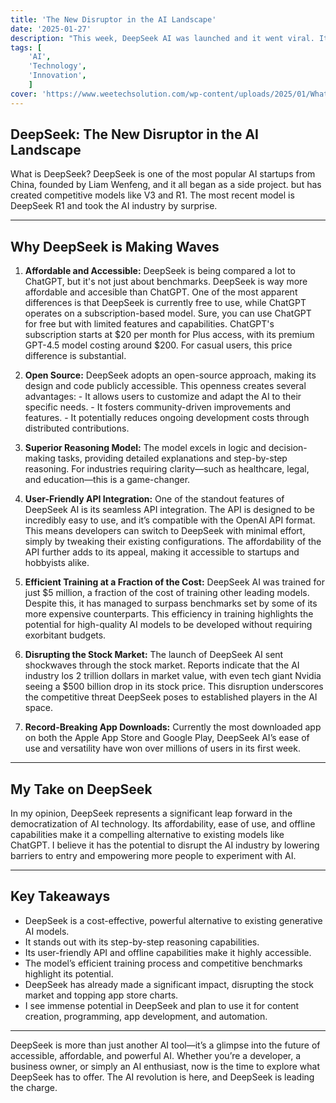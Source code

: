 ```yaml
---
title: 'The New Disruptor in the AI Landscape'
date: '2025-01-27'
description: "This week, DeepSeek AI was launched and it went viral. It is quickly becoming one of the most trending topics in tech. Here’s a quick breakdown of why it’s going viral and how it could reshape the AI landscape."
tags: [
	'AI',
	'Technology',
	'Innovation',
	]
cover: 'https://www.weetechsolution.com/wp-content/uploads/2025/01/What-is-DeepSeek-and-How-Does-It-Work.jpg'
---
```


## **DeepSeek: The New Disruptor in the AI Landscape**

What is DeepSeek? DeepSeek is one of the most popular AI startups from China, founded by Liam Wenfeng, and it all began as a side project.  but has created competitive models like V3 and R1. The most recent model is DeepSeek R1 and took the AI industry by surprise.

---

## **Why DeepSeek is Making Waves**

1. <Notation type="underline" color="cyan">**Affordable and Accessible:**</Notation> DeepSeek is being compared a lot to ChatGPT, but it's not just about benchmarks. DeepSeek is way more affordable and accesible than ChatGPT. One of the most apparent differences is that DeepSeek is currently free to use, while ChatGPT operates on a subscription-based model. Sure, you can use ChatGPT for free but with limited features and capabilities. ChatGPT's subscription starts at \$20 per month for Plus access, with its premium GPT-4.5 model costing around $200. For casual users, this price difference is substantial.

2. <Notation type="underline" color="cyan">**Open Source:**</Notation> DeepSeek adopts an open-source approach, making its design and code publicly accessible. This openness creates several advantages:
		- It allows users to customize and adapt the AI to their specific needs.
		- It fosters community-driven improvements and features.
		- It potentially reduces ongoing development costs through distributed contributions.
2. <Notation type="underline" color="cyan">**Superior Reasoning Model:**</Notation> The model excels in logic and decision-making tasks, providing detailed explanations and step-by-step reasoning. For industries requiring clarity—such as healthcare, legal, and education—this is a game-changer.
3. <Notation type="underline" color="cyan">**User-Friendly API Integration:**</Notation> One of the standout features of DeepSeek AI is its seamless API integration. The API is designed to be incredibly easy to use, and it’s compatible with the OpenAI API format. This means developers can switch to DeepSeek with minimal effort, simply by tweaking their existing configurations. The affordability of the API further adds to its appeal, making it accessible to startups and hobbyists alike.
4. <Notation type="underline" color="cyan">**Efficient Training at a Fraction of the Cost:**</Notation> DeepSeek AI was trained for just $5 million, a fraction of the cost of training other leading models. Despite this, it has managed to surpass benchmarks set by some of its more expensive counterparts. This efficiency in training highlights the potential for high-quality AI models to be developed without requiring exorbitant budgets.
5. <Notation type="underline" color="cyan">**Disrupting the Stock Market:**</Notation> The launch of DeepSeek AI sent shockwaves through the stock market. Reports indicate that the AI industry los 2 trillion dollars in market value, with even tech giant Nvidia seeing a $500 billion drop in its stock price. This disruption underscores the competitive threat DeepSeek poses to established players in the AI space.
6. <Notation type="underline" color="cyan">**Record-Breaking App Downloads:**</Notation> Currently the most downloaded app on both the Apple App Store and Google Play, DeepSeek AI’s ease of use and versatility have won over millions of users in its first week.

---

## **My Take on DeepSeek**

In my opinion, DeepSeek represents a significant leap forward in the democratization of AI technology. Its affordability, ease of use, and offline capabilities make it a compelling alternative to existing models like ChatGPT. I believe it has the potential to disrupt the AI industry by lowering barriers to entry and empowering more people to experiment with AI.

---

## **Key Takeaways**

- DeepSeek is a cost-effective, powerful alternative to existing generative AI models.
- It stands out with its step-by-step reasoning capabilities.
- Its user-friendly API and offline capabilities make it highly accessible.
- The model’s efficient training process and competitive benchmarks highlight its potential.
- DeepSeek has already made a significant impact, disrupting the stock market and topping app store charts.
- I see immense potential in DeepSeek and plan to use it for content creation, programming, app development, and automation.

---

DeepSeek is more than just another AI tool—it’s a glimpse into the future of accessible, affordable, and powerful AI. Whether you’re a developer, a business owner, or simply an AI enthusiast, now is the time to explore what DeepSeek has to offer. The AI revolution is here, and DeepSeek is leading the charge.
